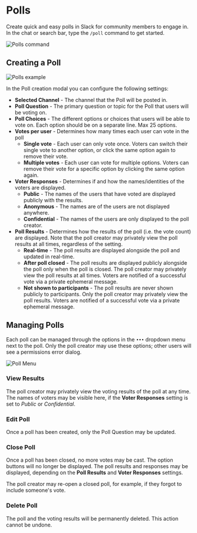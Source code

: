 # Polls

Create quick and easy polls in Slack for community members to engage in. In the chat or search bar, type the `/poll` command to get started.

![Polls command](/member-engagement/polls/polls-command.png)

## Creating a Poll

![Polls example](/member-engagement/polls/polls-example.png)

In the Poll creation modal you can configure the following settings:

- **Selected Channel** - The channel that the Poll will be posted in.
- **Poll Question** - The primary question or topic for the Poll that users will be voting on.
- **Poll Choices** - The different options or choices that users will be able to vote on. Each option should be on a separate line. Max 25 options.
- **Votes per user** - Determines how many times each user can vote in the poll
  - **Single vote** - Each user can only vote once. Voters can switch their single vote to another option, or click the same option again to remove their vote.
  - **Multiple votes** - Each user can vote for multiple options. Voters can remove their vote for a specific option by clicking the same option again.
- **Voter Responses** - Determines if and how the names/identities of the voters are displayed.
  - **Public** - The names of the users that have voted are displayed publicly with the results.
  - **Anonymous** - The names are of the users are not displayed anywhere.
  - **Confidential** - The names of the users are only displayed to the poll creator.
- **Poll Results** - Determines how the results of the poll (i.e. the vote count) are displayed. Note that the poll creator may privately view the poll results at all times, regardless of the setting.
  - **Real-time** - The poll results are displayed alongside the poll and updated in real-time.
  - **After poll closed** - The poll results are displayed publicly alongside the poll only when the poll is closed. The poll creator may privately view the poll results at all times. Voters are notified of a successful vote via a private ephemeral message.
  - **Not shown to participants** - The poll results are never shown publicly to participants. Only the poll creator may privately view the poll results. Voters are notified of a successful vote via a private ephemeral message.

## Managing Polls

Each poll can be managed through the options in the `•••` dropdown menu next to the poll. Only the poll creator may use these options; other users will see a permissions error dialog.

![Poll Menu](/member-engagement/polls/poll-menu.png)

### View Results

The poll creator may privately view the voting results of the poll at any time. The names of voters may be visible here, if the **Voter Responses** setting is set to _Public_ or _Confidential_.

### Edit Poll

Once a poll has been created, only the Poll Question may be updated.

### Close Poll

Once a poll has been closed, no more votes may be cast. The option buttons will no longer be displayed. The poll results and responses may be displayed, depending on the **Poll Results** and **Voter Responses** settings.

The poll creator may re-open a closed poll, for example, if they forgot to include someone's vote.

### Delete Poll

The poll and the voting results will be permanently deleted. This action cannot be undone.
